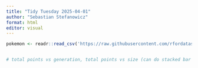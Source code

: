 ```yaml
---
title: "Tidy Tuesday 2025-04-01"
author: "Sebastian Stefanowicz"
format: html
editor: visual
---
```


```r
pokemon <- readr::read_csv('https://raw.githubusercontent.com/rfordatascience/tidytuesday/main/data/2025/2025-04-01/pokemon_df.csv')
```

```r

```

```r
# total points vs generation, total points vs size (can do stacked bar plot with breakdown of types of points (special, attack, hp, etc))
```
